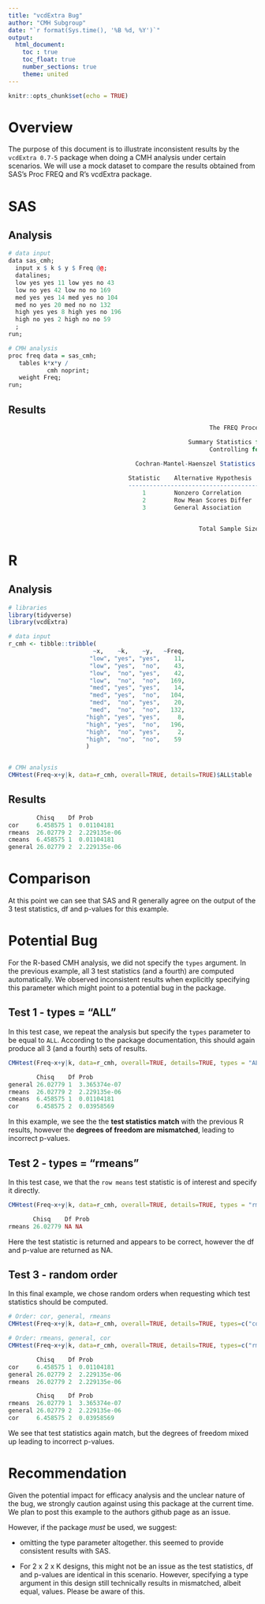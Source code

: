 ```yaml
---
title: "vcdExtra Bug"
author: "CMH Subgroup"
date: "`r format(Sys.time(), '%B %d, %Y')`"
output: 
  html_document:
    toc : true
    toc_float: true
    number_sections: true
    theme: united
---
```


```r
knitr::opts_chunk$set(echo = TRUE)
```

# Overview

The purpose of this document is to illustrate inconsistent results by the `vcdExtra 0.7-5` package when doing a CMH analysis under certain scenarios. We will use a mock dataset to compare the results obtained from SAS's Proc FREQ and R's vcdExtra package.


# SAS 

## Analysis
```r
# data input
data sas_cmh;
  input x $ k $ y $ Freq @@;
  datalines;
  low yes yes 11 low yes no 43
  low no yes 42 low no no 169
  med yes yes 14 med yes no 104
  med no yes 20 med no no 132
  high yes yes 8 high yes no 196
  high no yes 2 high no no 59
  ;
run;

# CMH analysis
proc freq data = sas_cmh;
   tables k*x*y /
           cmh noprint;
   weight Freq;
run;
```

## Results
```r

                                                         The FREQ Procedure

                                                   Summary Statistics for x by y
                                                         Controlling for k

                                    Cochran-Mantel-Haenszel Statistics (Based on Table Scores)
 
                                  Statistic    Alternative Hypothesis    DF       Value      Prob
                                  ---------------------------------------------------------------
                                      1        Nonzero Correlation        1      6.4586    0.0110
                                      2        Row Mean Scores Differ     2     26.0278    <.0001
                                      3        General Association        2     26.0278    <.0001


                                                      Total Sample Size = 800
```
                                                      

# R

## Analysis
```r
# libraries
library(tidyverse)
library(vcdExtra)

# data input
r_cmh <- tibble::tribble(
                        ~x,    ~k,    ~y,   ~Freq,
                       "low", "yes", "yes",    11,
                       "low", "yes",  "no",    43,
                       "low",  "no", "yes",    42,
                       "low",  "no",  "no",   169,
                       "med", "yes", "yes",    14,
                       "med", "yes",  "no",   104,
                       "med",  "no", "yes",    20,
                       "med",  "no",  "no",   132,
                      "high", "yes", "yes",     8,
                      "high", "yes",  "no",   196,
                      "high",  "no", "yes",     2,
                      "high",  "no",  "no",    59
                      )


# CMH analysis
CMHtest(Freq~x+y|k, data=r_cmh, overall=TRUE, details=TRUE)$ALL$table
```
 
## Results
```r
        Chisq    Df Prob        
cor     6.458575 1  0.01104181  
rmeans  26.02779 2  2.229135e-06
cmeans  6.458575 1  0.01104181  
general 26.02779 2  2.229135e-06
```

# Comparison
At this point we can see that SAS and R generally agree on the output of the 3 test statistics, df and p-values for this example.  

# Potential Bug
For the R-based CMH analysis, we did not specify the `types` argument. In the previous example, all 3 test statistics (and a fourth) are computed automatically. We observed inconsistent results when explicitly specifying this parameter which might point to a potential bug in the package.

## Test 1 - types = "ALL"
In this test case, we repeat the analysis but specify the `types` parameter to be equal to `ALL`. According to the package documentation, this should again produce all 3 (and a fourth) sets of results.

```r
CMHtest(Freq~x+y|k, data=r_cmh, overall=TRUE, details=TRUE, types = "ALL")$ALL$table
```

```r
        Chisq    Df Prob        
general 26.02779 1  3.365374e-07
rmeans  26.02779 2  2.229135e-06
cmeans  6.458575 1  0.01104181  
cor     6.458575 2  0.03958569
```

In this example, we see the the **test statistics match** with the previous R results, however the **degrees of freedom are mismatched**, leading to incorrect p-values.

## Test 2 - types = "rmeans"
In this test case, we that the `row means` test statistic is of interest and specify it directly.

```r
CMHtest(Freq~x+y|k, data=r_cmh, overall=TRUE, details=TRUE, types = "rmeans")$ALL$table
```

```r
       Chisq    Df Prob
rmeans 26.02779 NA NA  
```
Here the test statistic is returned and appears to be correct, however the df and p-value are returned as NA.


## Test 3 - random order
In this final example, we chose random orders when requesting which test statistics should be computed.

```r
# Order: cor, general, rmeans
CMHtest(Freq~x+y|k, data=r_cmh, overall=TRUE, details=TRUE, types=c("cor","general","rmeans"))$ALL$table

# Order: rmeans, general, cor
CMHtest(Freq~x+y|k, data=r_cmh, overall=TRUE, details=TRUE, types=c("rmeans","general","cor"))$ALL$table
```
```r
        Chisq    Df Prob        
cor     6.458575 1  0.01104181  
general 26.02779 2  2.229135e-06
rmeans  26.02779 2  2.229135e-06

        Chisq    Df Prob        
rmeans  26.02779 1  3.365374e-07
general 26.02779 2  2.229135e-06
cor     6.458575 2  0.03958569  
```

We see that test statistics again match, but the degrees of freedom mixed up leading to incorrect p-values.

# Recommendation
Given the potential impact for efficacy analysis and the unclear nature of the bug, we strongly caution against using this package at the current time. We plan to post this example to the authors github page as an issue.

However, if the package *must* be used, we suggest:

* omitting the type parameter altogether. this seemed to provide consistent results with SAS.

* For 2 x 2 x K designs, this might not be an issue as the test statistics, df and p-values are identical in this scenario. However, specifying a type argument in this design still technically results in mismatched, albeit equal, values. Please be aware of this. 
 
